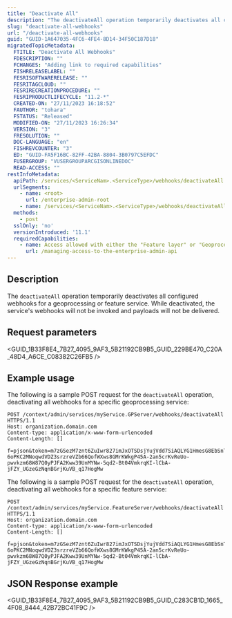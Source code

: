 ```yaml
---
title: "Deactivate All"
description: "The deactivateAll operation temporarily deactivates all configured webhooks for a geoprocessing or feature service."
slug: "deactivate-all-webhooks"
url: "/deactivate-all-webhooks"
guid: "GUID-1A647035-4FC6-4FE4-8D14-34F50C187D18"
migratedTopicMetadata:
  FTITLE: "Deactivate All Webhooks"
  FDESCRIPTION: ""
  FCHANGES: "Adding link to required capabilities"
  FISHRELEASELABEL: ""
  FESRISOFTWARERELEASE: ""
  FESRITAGCLOUD: ""
  FESRIRECREATIONPROCEDURE: ""
  FESRIPRODUCTLIFECYCLE: "11.2-*"
  CREATED-ON: "27/11/2023 16:18:52"
  FAUTHOR: "tohara"
  FSTATUS: "Released"
  MODIFIED-ON: "27/11/2023 16:26:34"
  VERSION: "3"
  FRESOLUTION: ""
  DOC-LANGUAGE: "en"
  FISHREVCOUNTER: "3"
  ED: "GUID-FA5F16BC-82FF-42BA-8804-3B0797C5EFDC"
  FUSERGROUP: "VUSERGROUPARCGISONLINEDOC"
  READ-ACCESS: ""
restInfoMetadata:
  apiPath: /services/<ServiceNam>.<ServiceType>/webhooks/deactivateAll
  urlSegments:
    - name: <root>
      url: /enterprise-admin-root
    - name: /services/<ServiceNam>.<ServiceType>/webhooks/deactivateAll
  methods:
    - post
  sslOnly: 'no'
  versionIntroduced: '11.1'
  requiredCapabilities:
    - name: Access allowed with either the "Feature layer" or "Geoprocessing" privileges, or the Publisher role
      url: /managing-access-to-the-enterprise-admin-api
---
```



## Description

The `deactivateAll` operation temporarily deactivates all configured webhooks for a geoprocessing or feature service. While deactivated, the service's webhooks will not be invoked and payloads will not be delivered.

##  Request parameters

<GUID_1B33F8E4_7B27_4095_9AF3_5B21192CB9B5_GUID_229BE470_C20A_48D4_A6CE_C08382C26FB5 />


## Example usage

The following is a sample POST request for the `deactivateAll` operation, deactivating all webhooks for a specific geoprocessing service:

```other
POST /context/admin/services/myService.GPServer/webhooks/deactivateAll HTTPS/1.1
Host: organization.domain.com
Content-type: application/x-www-form-urlencoded
Content-Length: []

f=pjson&token=m7zGSezM7znt6ZuIwr827imJxOTSDsjYujVdd7SiAQLYG1HmesG8EbSnTwCbiekEh0QwRdmeyp1hP63M60TPrdZQ2NzIg5G7qFaQh40MdiOCfh60-6oPKC2MNoqwdVDZ3srzreVZb66QofWXws8GMrKWkgP45A-2an5crKvReUo-pwvkzm68W87Q0yPJFA2Kww39UnMYNw-5qd2-Bt04VmkrqKI-lCbA-jFZY_UGzeGzNqnBGrjKuVB_q17HogMw

```

The following is a sample POST request for the `deactivateAll` operation, deactivating all webhooks for a specific feature service:

```other
POST /context/admin/services/myService.FeatureServer/webhooks/deactivateAll HTTPS/1.1
Host: organization.domain.com
Content-type: application/x-www-form-urlencoded
Content-Length: []

f=pjson&token=m7zGSezM7znt6ZuIwr827imJxOTSDsjYujVdd7SiAQLYG1HmesG8EbSnTwCbiekEh0QwRdmeyp1hP63M60TPrdZQ2NzIg5G7qFaQh40MdiOCfh60-6oPKC2MNoqwdVDZ3srzreVZb66QofWXws8GMrKWkgP45A-2an5crKvReUo-pwvkzm68W87Q0yPJFA2Kww39UnMYNw-5qd2-Bt04VmkrqKI-lCbA-jFZY_UGzeGzNqnBGrjKuVB_q17HogMw

```

## JSON Response example

<GUID_1B33F8E4_7B27_4095_9AF3_5B21192CB9B5_GUID_C283CB1D_1665_4F08_8444_42B72BC41F9C />